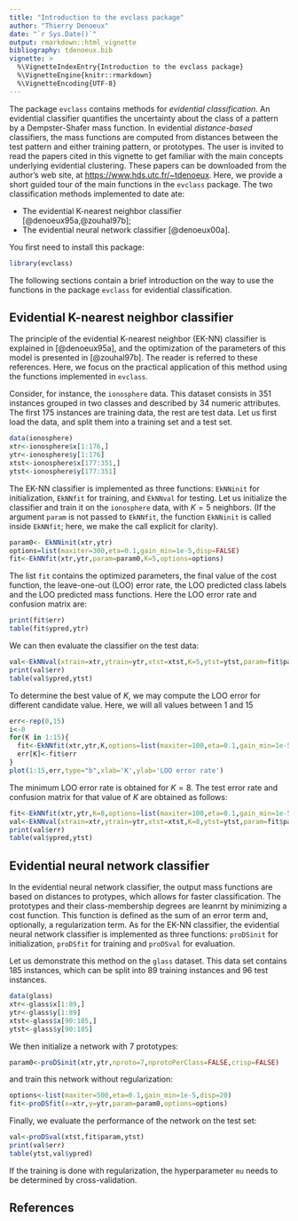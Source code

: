 ```yaml
---
title: "Introduction to the evclass package"
author: "Thierry Denoeux"
date: "`r Sys.Date()`"
output: rmarkdown::html_vignette
bibliography: tdenoeux.bib
vignette: >
  %\VignetteIndexEntry{Introduction to the evclass package}
  %\VignetteEngine{knitr::rmarkdown}
  %\VignetteEncoding{UTF-8}
---
```

The package `evclass` contains methods for *evidential classification*. An evidential classifier quantifies the uncertainty about the class of a pattern by a Dempster-Shafer mass function. In evidential *distance-based* classifiers, the mass functions are computed from distances between the test pattern and either training pattern, or prototypes. The user is invited to read the papers cited in this vignette to get familiar with the main concepts underlying evidential clustering. These papers can be downloaded from the author's web site, at <https://www.hds.utc.fr/~tdenoeux>. Here, we provide a short guided tour of the main functions in the `evclass` package. The two classification methods implemented to date ate:

* The evidential K-nearest neighbor classifier [@denoeux95a,@zouhal97b];
* The evidential neural network classifier [@denoeux00a].

You first need to install this package:

```r
library(evclass)
```

The following sections contain a brief introduction on the way to use the functions in the package `evclass` for evidential classification.

## Evidential K-nearest neighbor classifier

The principle of the evidential K-nearest neighbor (EK-NN) classifier is explained in [@denoeux95a], and the optimization of the parameters of this model is presented in [@zouhal97b]. The reader is referred to these references. Here, we focus on the practical application of this method using the functions implemented in `evclass`.

Consider, for instance, the `ionosphere` data. This dataset consists in 351 instances grouped in two classes and described by 34 numeric attributes. The first 175 instances are training data, the rest are test data. Let us first load the data, and split them into a training set and a test set.

```r
data(ionosphere)
xtr<-ionosphere$x[1:176,]
ytr<-ionosphere$y[1:176]
xtst<-ionosphere$x[177:351,]
ytst<-ionosphere$y[177:351]

```

The EK-NN classifier is implemented as three functions: `EkNNinit` for initialization, `EkNNfit` for training, and `EkNNval` for testing. Let us initialize the classifier and train it on the `ionosphere` data, with $K=5$ neighbors. (If the argument `param` is not passed to `EkNNfit`, the function `EkNNinit` is called inside `EkNNfit`; here, we make the call explicit for clarity).

```r
param0<- EkNNinit(xtr,ytr)
options=list(maxiter=300,eta=0.1,gain_min=1e-5,disp=FALSE)
fit<-EkNNfit(xtr,ytr,param=param0,K=5,options=options)
```

The list `fit` contains the optimized parameters, the final value of the cost function, the leave-one-out (LOO) error rate, the LOO predicted class labels and the LOO predicted mass functions. Here the LOO error rate and confusion matrix are:

```r
print(fit$err)
table(fit$ypred,ytr)
```

We can then evaluate the classifier on the test data:

```r
val<-EkNNval(xtrain=xtr,ytrain=ytr,xtst=xtst,K=5,ytst=ytst,param=fit$param)
print(val$err)
table(val$ypred,ytst)
```

To determine the best value of $K$, we may compute the LOO error for different candidate value. Here, we will all values between 1 and 15

```r
err<-rep(0,15)
i<-0
for(K in 1:15){
  fit<-EkNNfit(xtr,ytr,K,options=list(maxiter=100,eta=0.1,gain_min=1e-5,disp=FALSE))
  err[K]<-fit$err
}
plot(1:15,err,type="b",xlab='K',ylab='LOO error rate')
```

The minimum LOO error rate is obtained for $K=8$. The test error rate and confusion matrix for that value of $K$ are obtained as follows:

```r
fit<-EkNNfit(xtr,ytr,K=8,options=list(maxiter=100,eta=0.1,gain_min=1e-5,disp=FALSE))
val<-EkNNval(xtrain=xtr,ytrain=ytr,xtst=xtst,K=8,ytst=ytst,param=fit$param)
print(val$err)
table(val$ypred,ytst)
```


## Evidential neural network classifier

In the evidential neural network classifier, the output mass functions are based on distances to protypes, which allows for faster classification. The prototypes and their class-membership degrees are leanrnt by minimizing a cost function. This function is defined as the sum of an error term and, optionally, a regularization term. As for the EK-NN classifier, the evidential neural network classifier is implemented as three functions: `proDSinit` for initialization, `proDSfit` for training and `proDSval` for evaluation.

Let us demonstrate this method on the `glass` dataset. This data set contains 185 instances, which can be split into 89 training instances and 96 test instances.

```r
data(glass)
xtr<-glass$x[1:89,]
ytr<-glass$y[1:89]
xtst<-glass$x[90:185,]
ytst<-glass$y[90:185]
```

We then initialize a network with 7 prototypes:

```r
param0<-proDSinit(xtr,ytr,nproto=7,nprotoPerClass=FALSE,crisp=FALSE)
```

and train this network without regularization:

```r
options<-list(maxiter=500,eta=0.1,gain_min=1e-5,disp=20)
fit<-proDSfit(x=xtr,y=ytr,param=param0,options=options)
```

Finally, we evaluate the performance of the network on the test set:

```r
val<-proDSval(xtst,fit$param,ytst)
print(val$err)
table(ytst,val$ypred)
```

If the training is done with regularization, the hyperparameter `mu` needs to be determined by cross-validation.

## References


